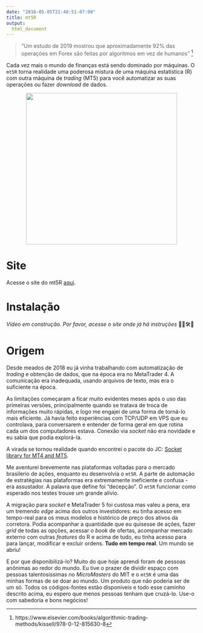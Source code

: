 ```yaml
---
date: "2016-05-05T21:48:51-07:00"
title: mt5R
output: 
  html_document
---
```


> "Um estudo de 2019 mostrou que aproximadamente 92% das operações em Forex são feitas por algoritmos em vez de humanos" [^1]

Cada vez mais o mundo de finanças está sendo dominado por máquinas. O `mt5R` torna realidade uma poderosa mistura de uma máquina estatística (R) com outra máquina de *trading* (MT5) para você automatizar as suas operações ou fazer *download* de dados.

<center>

![](../img/todoslogos.png){width=400px}
</center>

# Site

Acesse o site do mt5R [aqui](https://kinzel.github.io/mt5R/).

# Instalação

<!-- Vídeo de X minutos, explicando todo o processo de instalação aqui.  -->

*Vídeo em construção. Por favor, acesse o site onde já há instruções* 🚧👷🛠🚧

# Origem

Desde meados de 2018 eu já vinha trabalhando com automatização de *trading* e obtenção de dados, que na época era no MetaTrader 4. A comunicação era inadequada, usando arquivos de texto, mas era o suficiente na época.

As limitações começaram a ficar muito evidentes meses após o uso das primeiras versões, principalmente quando se tratava de troca de informações muito rápidas, e logo me engajei de uma forma de torná-lo mais eficiente. Já havia feito experiências com TCP/UDP em VPS que eu controlava, para conversarem e entender de forma geral em que rotina cada um dos computadores estava. Conexão via *socket* não era novidade e eu sabia que podia explorá-la.

A virada se tornou realidade quando encontrei o pacote do JC: [Socket library for MT4 and MT5](https://www.mql5.com/en/blogs/post/706665).

Me aventurei brevemente nas plataformas voltadas para o mercado brasilerio de ações, enquanto eu desenvolvia o `mt5R`. A parte de automação de estratégias nas plataformas era extremamente ineficiente e confusa - era assustador. A palavra que define foi "decepção". O `mt5R` funcionar como esperado nos testes trouxe um grande alívio.

A migração para *socket* e MetaTrader 5 foi custosa mas valeu a pena, era um tremendo *edge* acima dos outros investidores: eu tinha acesso em tempo-real para os meus modelos e histórico de preço dos ativos da corretora. Podia acompanhar a quantidade que eu quisesse de ações, fazer *grid* de todas as opções, acessar o *book* de ofertas, acompanhar mercado externo com outras *features* do R e acima de tudo, eu tinha acesso para para lançar, modificar e excluir ordens. **Tudo em tempo real**. Um mundo se abriu!

E por que disponibilizá-lo? Muito do que hoje aprendi foram de pessoas anônimas ao redor do mundo. Eu tive o prazer de dividir espaço com pessoas talentosíssimas no *MicroMasters* do MIT e o `mt5R` é uma das minhas formas de se doar ao mundo. Um produto que não poderia ser de um só. Todos os códigos-fontes estão disponíveis e todo esse caminho descrito acima, eu espero que menos pessoas tenham que cruzá-lo. Use-o com sabedoria e bons negócios!


[^1]: https://www.elsevier.com/books/algorithmic-trading-methods/kissell/978-0-12-815630-8
